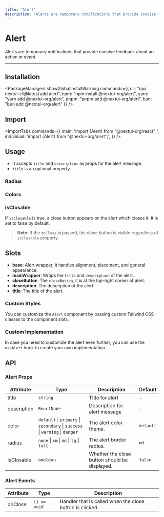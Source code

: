 ```yaml
---
title: "Alert"
description: "Alerts are temporary notifications that provide concise feedback about an action or event."
---
```



# Alert

Alerts are temporary notifications that provide concise feedback about an action or event.

<ComponentLinks component="alert"/>

---



## Installation

<PackageManagers
  showGlobalInstallWarning
  commands={{
    cli: "npx nextui-cli@latest add alert",
    npm: "npm install @nextui-org/alert",
    yarn: "yarn add @nextui-org/alert",
    pnpm: "pnpm add @nextui-org/alert",
    bun: "bun add @nextui-org/alert"
  }}
/>

## Import


<ImportTabs
  commands={{
    main: 'import {Alert} from "@nextui-org/react";',
    individual: 'import {Alert} from "@nextui-org/alert";',
  }}
/>

## Usage
- It accepts `title` and `description` as props for the alert message.
- `title` is an optional property.

<CodeDemo title="Usage" files={alertContent.usage} />

### Radius

<CodeDemo title="Radius" files={alertContent.radius} />

### Colors

<CodeDemo title="Colors" files={alertContent.colors} />


### isClosable

If `isClosable` is true, a close button appears on the alert which closes it.
It is set to false by default.

> **Note**: If the `onClose` is passed, the close button is visible regardless of `isClosable` property.

<CodeDemo title="isClosable" files={alertContent.isClosable} />


<Spacer y={4} />

## Slots

- **base**: Alert wrapper, it handles alignment, placement, and general appearance.
- **mainWrapper**: Wraps the `title` and `description` of the alert.
- **closeButton**: The `closeButton`, it is at the top-right corner of alert.
- **description**: The description of the alert.
- **title**: The title of the alert.

### Custom Styles

You can customize the `Alert` component by passing custom Tailwind CSS classes to the component slots.

<CodeDemo title="Custom Styles" highlightedLines="12-32" files={alertContent.customStyles} />

### Custom Implementation

In case you need to customize the alert even further, you can use the `useAlert` hook to create your own implementation.

<CodeDemo
  showPreview={false}
  showOpenInCodeSandbox={true}
  title="Custom Implementation"
  files={alertContent.customImpl}
/>

<Spacer y={4} />

## API

### Alert Props

| Attribute        | Type                                                                         | Description                                                  | Default   |
| ---------------- | ---------------------------------------------------------------------------- | ------------------------------------------------------------ | --------- |
| title            | `string`                                                                     | Title for alert                                              | -         |
| description      | `ReactNode`                                                                  | Description for alert message                                | -         |
| color            | `default` \| `primary` \| `secondary` \| `success` \| `warning` \| `danger`  | The alert color theme.                                       | `default` |
| radius           | `none` \| `sm` \| `md` \| `lg` \| `full`                                     | The alert border radius.                                     | `md`      |
| isClosable       | `boolean`                                                                    | Whether the close button should be displayed.                | `false`    |

### Alert Events

| Attribute    | Type                        | Description                                                 |
| ------------ | --------------------------- | ----------------------------------------------------------- |
| onClose      | `() => void`                | Handler that is called when the close button is clicked.    |